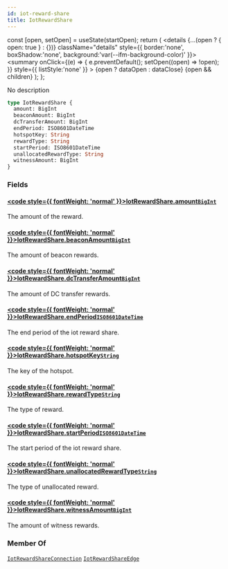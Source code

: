 ```yaml
---
id: iot-reward-share
title: IotRewardShare
---
```









  const [open, setOpen] = useState(startOpen);
  return (
    <details {...(open ? { open: true } : {})} className="details" style={{ border:'none', boxShadow:'none', background:'var(--ifm-background-color)' }}>
      <summary
        onClick={(e) => {
          e.preventDefault();
          setOpen((open) => !open);
        }}
        style={{ listStyle:'none' }}
      >
      {open ? dataOpen : dataClose}
      </summary>
      {open && children}
    </details>
  );
};








No description


```graphql
type IotRewardShare {
  amount: BigInt
  beaconAmount: BigInt
  dcTransferAmount: BigInt
  endPeriod: ISO8601DateTime
  hotspotKey: String
  rewardType: String
  startPeriod: ISO8601DateTime
  unallocatedRewardType: String
  witnessAmount: BigInt
}
```




### Fields

#### [<code style={{ fontWeight: 'normal' }}>IotRewardShare.<b>amount</b></code>](#)<Bullet />[`BigInt`](/schema/types/scalars/big-int.mdx) <Badge class="badge badge--secondary" text="scalar"/> 
The amount of the reward.


#### [<code style={{ fontWeight: 'normal' }}>IotRewardShare.<b>beaconAmount</b></code>](#)<Bullet />[`BigInt`](/schema/types/scalars/big-int.mdx) <Badge class="badge badge--secondary" text="scalar"/> 
The amount of beacon rewards.


#### [<code style={{ fontWeight: 'normal' }}>IotRewardShare.<b>dcTransferAmount</b></code>](#)<Bullet />[`BigInt`](/schema/types/scalars/big-int.mdx) <Badge class="badge badge--secondary" text="scalar"/> 
The amount of DC transfer rewards.


#### [<code style={{ fontWeight: 'normal' }}>IotRewardShare.<b>endPeriod</b></code>](#)<Bullet />[`ISO8601DateTime`](/schema/types/scalars/iso8601-date-time.mdx) <Badge class="badge badge--secondary" text="scalar"/> 
The end period of the iot reward share.


#### [<code style={{ fontWeight: 'normal' }}>IotRewardShare.<b>hotspotKey</b></code>](#)<Bullet />[`String`](/schema/types/scalars/string.mdx) <Badge class="badge badge--secondary" text="scalar"/> 
The key of the hotspot.


#### [<code style={{ fontWeight: 'normal' }}>IotRewardShare.<b>rewardType</b></code>](#)<Bullet />[`String`](/schema/types/scalars/string.mdx) <Badge class="badge badge--secondary" text="scalar"/> 
The type of reward.


#### [<code style={{ fontWeight: 'normal' }}>IotRewardShare.<b>startPeriod</b></code>](#)<Bullet />[`ISO8601DateTime`](/schema/types/scalars/iso8601-date-time.mdx) <Badge class="badge badge--secondary" text="scalar"/> 
The start period of the iot reward share.


#### [<code style={{ fontWeight: 'normal' }}>IotRewardShare.<b>unallocatedRewardType</b></code>](#)<Bullet />[`String`](/schema/types/scalars/string.mdx) <Badge class="badge badge--secondary" text="scalar"/> 
The type of unallocated reward.


#### [<code style={{ fontWeight: 'normal' }}>IotRewardShare.<b>witnessAmount</b></code>](#)<Bullet />[`BigInt`](/schema/types/scalars/big-int.mdx) <Badge class="badge badge--secondary" text="scalar"/> 
The amount of witness rewards.






### Member Of

[`IotRewardShareConnection`](/schema/types/objects/iot-reward-share-connection.mdx)  <Badge class="badge badge--secondary" text="object"/><Bullet />[`IotRewardShareEdge`](/schema/types/objects/iot-reward-share-edge.mdx)  <Badge class="badge badge--secondary" text="object"/>

